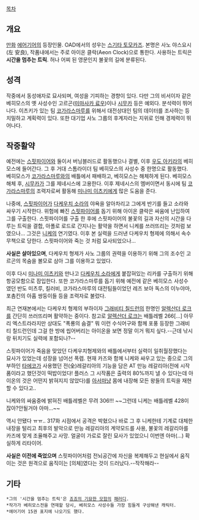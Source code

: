 [[목차]]
== 개요 ==
[[만화]] [[에어기어]]의 등장인물. OAD에서의 성우는 [[스기타 토모카즈]].
본명은 사노 야스요시(左 安良), 작품내에서는 주로 아이온 클락(Aeon Clock)으로 통한다. 사용하는 트릭은 '''시간을 멈추는 트릭'''. 허나 어찌 된 영문인지 불꽃의 길에 분류된다.

== 성격 ==
작중에서 동성애자로 묘사되며, 여성을 기피하는 경향이 있다. 다만 그의 비서이자 같은 베히모스의 옛 사성수인 고르곤([[미마사카 료우]])이나 [[시무카]] 등은 예외다.
분석력이 뛰어나다. 이츠키가 있는 팀 [[코가라스마루]]를 위해서 대전상대인 팀의 데이터를 조사하는 등 치밀하고 계획력이 있다. 또한 대기업 사노 그룹의 후계자라는 지위로 인해 경제력이 뛰어나다.

== 작중활약 ==
예전에는 [[스핏파이어]]와 둘이서 버닝블러드로 활동했으나 결별, 이후 [[우도 아키라]]의 베히모스에 들어간다. 그 후 거대 스톰라이더 팀 베히모스의 사성수 중 한명으로 활동했다. 베히모스가 [[코가라스마루]]와의 배틀에서 패배하고, 베히모스는 해체하게 된다. 베히모스 해체 후, [[시무카]]가 그를 제네시스에 고용한다. 이후 제네시스의 멤버이면서 동시에  팀 [[코가라스마루]]의 조력자로써 활동해 [[미나미 이츠키]]에게 많은 도움을 준다.

나중에, [[스핏파이어]]가 [[다케우치 소라]]의 야욕을 알아차리고 그에게 반기를 들고 소라와 싸우기 시작한다. 위험에 빠진 [[스핏파이어]]를 돕기 위해 아이온 클락은 싸움에 난입하여 그를 구출한다. 스핏파이어를 구출 한 후에 스핏파이어의 불꽃의 길과 자신의 시간을 다루는 트릭을 결합, 아폴로 로드로 간지나는 활약을 하면서 니케를 쓰러뜨리는 것처럼 보였으나... 그것은 [[니케]]의 연기였다. 이후 본 실력을 드러낸 다케우치 형제에 의해서 속수무책으로 당한다. 스핏파이어와 죽는 것 처럼 묘사되었으나...

'''사실은 살아있으며''', 다케우치 형제가 사노 그룹의 권력을 이용하기 위해 그의 조수인 고르곤의 목숨을 볼모로 삼아 그를 이용하고 있었다. 

이후 다시 [[미나미 이츠키]]와 만나고 [[다케우치 소라]]에게 붙잡혀있는 리카를 구출하기 위해 항공모함으로 잠입한다. 또한 코가라스마루를 돕기 위해 예전에 같은 베히모스 사성수 였던 반도 미츠루, 킬러비, 코가라스마루의 대전팀들이었던 레즈 보아 독스의 이누야마, 포촘킨의 아홉 쌍둥이들 등을 조력자로 불렀다.

최근 연재본에서는 다케우치 형제의 부하이자 [[그래비티 칠드런]]의 한명인 [[알렉산더 로크]]를 간단히 쓰러뜨리며 활약하는 중이다. 참고로 [[알렉산더 로크]]는 배틀레벨 266[...] 아무리 엑스트라라지만 상대도 "폭룡의 숨결" 뭐 이런 수식어구와 함께 포풍 등장한 그래비티 칠드런인데 그걸 한 방에 씹어버리는 아이온을 보면 정말 이거 뭐지 싶다.--근데 낚시랑 뒤치기도 실력에 포함되나?-- 

스핏파이어가 죽음을 맞았던 다케우치형제와의 배틀에서부터 실력이 일취월장했다는 묘사가 있었는데 성장을 넘어선 폭렙. 현재 카즈와 함께 니케와 싸우고 있는 중으로 그의 부하인 [[타에코]]가 사용했던 전(全)레갈리아의 기능을 담은 AT 만능 레갈리아(전에 시작품이라고 했던것이 떡밥이었다! 플러스 그 시작품은 출력의 80%까지 낼 수 있다는데 아이온의 것은 어떤지 밝혀지지 않았다)를 [[아서]]마냥 몸에 내장해 모든 왕들의 트릭을 재현할 수 있다고..

니케와의 싸움중에 밝혀진 배틀레벨은 무려 306!!! ~~그런데 니케는 배틀레벨 428이잖아?안될거야 아마...~~

역시 안됐다 ㅠㅠ.. 317화 시점에서 공격은 박혔으나 바로 그 후 니케한테 기계로 대체한 내장을 털리고 최후의 발악으로 만능 레갈리아의 계약모드를 사용, 불꽃의 레갈리아를 카즈에 맞게 조율해주고 사망. 얼굴이 가로로 잘린 묘사가 있었으니 이번엔 아마(...) 확실하게 리타이어.

'''사실은 이전에 죽었으며''' 스핏파이어처럼 전뇌공간에 자신을 복제해두고 현실에서 움직이는 것은 원격으로 움직이는 [의체]였다는 것이 드러났다.--작작해라-- 
== 기타 ==
 *그의 '시간을 멈추는 트릭'은 [[죠죠의 기묘한 모험]]의 [[패러디]].
 *작가가 베히모스전을 연재할 당시, 베히모스 사성수들 가장 힘들게 구상해낸 캐릭터.
 *에어기어 15권 표지에 나오기도 했다.
